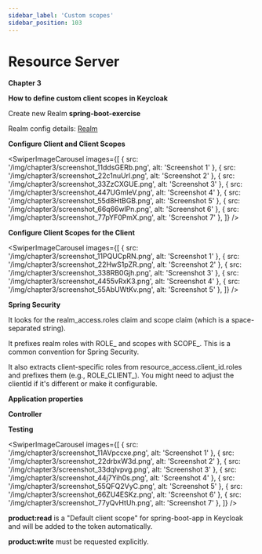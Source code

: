 ```yaml
---
sidebar_label: 'Custom scopes'
sidebar_position: 103
---
```



# Resource Server

**Chapter 3**


**How to define custom client scopes in Keycloak**

Create new Realm **spring-boot-exercise**

Realm config details: [Realm](Realm.html)

**Configure Client and Client Scopes**

<SwiperImageCarousel
  images={[
    { src: '/img/chapter3/screenshot_11ddsGERb.png', alt: 'Screenshot 1' },
    { src: '/img/chapter3/screenshot_22c1nuUrl.png', alt: 'Screenshot 2' },
    { src: '/img/chapter3/screenshot_33ZzCXGUE.png', alt: 'Screenshot 3' },
    { src: '/img/chapter3/screenshot_447UGmIeV.png', alt: 'Screenshot 4' },
    { src: '/img/chapter3/screenshot_55d8HtBGB.png', alt: 'Screenshot 5' },
    { src: '/img/chapter3/screenshot_66q66wlPn.png', alt: 'Screenshot 6' },
    { src: '/img/chapter3/screenshot_77pYF0PmX.png', alt: 'Screenshot 7' },
  ]} />

**Configure Client Scopes for the Client**

<SwiperImageCarousel
  images={[
    { src: '/img/chapter3/screenshot_11PQUCpRN.png', alt: 'Screenshot 1' },
    { src: '/img/chapter3/screenshot_22HwS1pZR.png', alt: 'Screenshot 2' },
    { src: '/img/chapter3/screenshot_338RB0Gjh.png', alt: 'Screenshot 3' },
    { src: '/img/chapter3/screenshot_4455vRxK3.png', alt: 'Screenshot 4' },
    { src: '/img/chapter3/screenshot_55AbUWtKv.png', alt: 'Screenshot 5' },
  ]} />

**Spring Security**

<ShikiCodeBlock language="java" theme="catppuccin-frappe"
                source="https://raw.githubusercontent.com/stokilo/keycloack-docs/refs/heads/main/chapters/chapter3-custom-scopes/src/main/java/org/sstec/resourceserver/SecurityConfig.java" />

It looks for the realm_access.roles claim and scope claim (which is a space-separated string).

It prefixes realm roles with ROLE_ and scopes with SCOPE_. This is a common convention for Spring Security.

It also extracts client-specific roles from resource_access.client_id.roles and prefixes them (e.g., ROLE_CLIENT_). You might need to adjust the clientId if it's different or make it configurable.

**Application properties**

<ShikiCodeBlock language="properties" theme="catppuccin-frappe"
                source="https://raw.githubusercontent.com/stokilo/keycloack-docs/refs/heads/main/chapters/chapter3-custom-scopes/src/main/resources/application.properties" />


**Controller**
<ShikiCodeBlock language="java" theme="catppuccin-frappe"
                source="https://raw.githubusercontent.com/stokilo/keycloack-docs/refs/heads/main/chapters/chapter3-custom-scopes/src/main/java/org/sstec/resourceserver/HelloController.java" />


**Testing**

<SwiperImageCarousel
  images={[
    { src: '/img/chapter3/screenshot_11AVpccxe.png', alt: 'Screenshot 1' },
    { src: '/img/chapter3/screenshot_22drbxW3d.png', alt: 'Screenshot 2' },
    { src: '/img/chapter3/screenshot_33dqlvpvg.png', alt: 'Screenshot 3' },
    { src: '/img/chapter3/screenshot_44j7Yih0s.png', alt: 'Screenshot 4' },
    { src: '/img/chapter3/screenshot_55QFQ2VyC.png', alt: 'Screenshot 5' },
    { src: '/img/chapter3/screenshot_66ZU4ESKz.png', alt: 'Screenshot 6' },
    { src: '/img/chapter3/screenshot_77yQvHtUh.png', alt: 'Screenshot 7' },
  ]} />

**product:read** is a "Default client scope" for spring-boot-app in Keycloak and will be added to the token automatically.

**product:write** must be requested explicitly.
